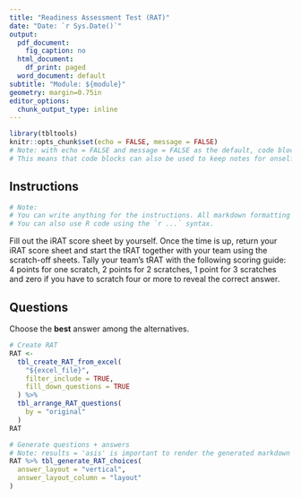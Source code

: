 ```yaml
---
title: "Readiness Assessment Test (RAT)"
date: "Date: `r Sys.Date()`"
output:
  pdf_document:
    fig_caption: no
  html_document:
    df_print: paged
  word_document: default
subtitle: "Module: ${module}"
geometry: margin=0.75in
editor_options:
  chunk_output_type: inline
---
```


```r
library(tbltools)
knitr::opts_chunk$set(echo = FALSE, message = FALSE)
# Note: with echo = FALSE and message = FALSE as the default, code blocks do not show up on the final knitted document unless otherwise specified. 
# This means that code blocks can also be used to keep notes for onself when designing an iRAT/tRAT.
```

## Instructions

```r
# Note:
# You can write anything for the instructions. All markdown formatting will work.
# You can also use R code using the `r ...` syntax.
```

Fill out the iRAT score sheet by yourself. Once the time is up, return your iRAT score sheet and start the tRAT together with your team using the scratch-off sheets. Tally your team's tRAT with the following scoring guide: 4 points for one scratch, 2 points for 2 scratches, 1 point for 3 scratches and zero if you have to scratch four or more to reveal the correct answer.

## Questions

Choose the **best** answer among the alternatives. 

```r
# Create RAT
RAT <-
  tbl_create_RAT_from_excel(
    "${excel_file}",
    filter_include = TRUE,
    fill_down_questions = TRUE
  ) %>% 
  tbl_arrange_RAT_questions(
    by = "original"
  )
RAT
```


```r
# Generate questions + answers
# Note: results = 'asis' is important to render the generated markdown
RAT %>% tbl_generate_RAT_choices(
  answer_layout = "vertical",
  answer_layout_column = "layout"
)
```


